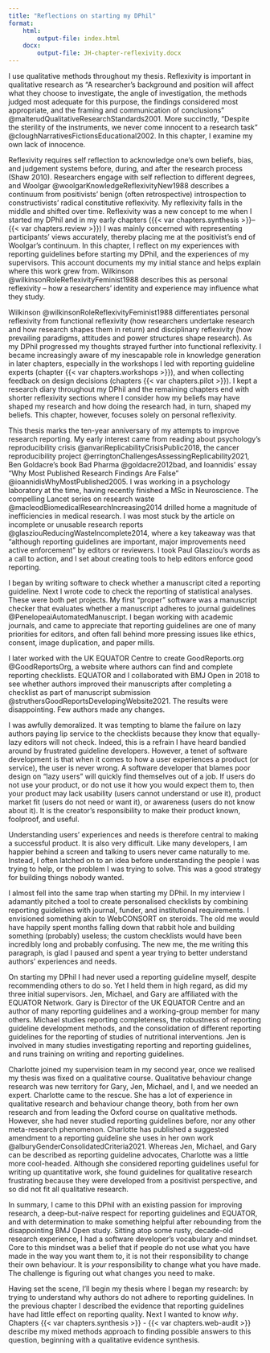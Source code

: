 ```yaml
---
title: "Reflections on starting my DPhil"
format: 
    html:
        output-file: index.html
    docx:
        output-file: JH-chapter-reflexivity.docx
---
```


I use qualitative methods throughout my thesis. Reflexivity is important in qualitative research as "A researcher's background and position will affect what they choose to investigate, the angle of investigation, the methods judged most adequate for this purpose, the findings considered most appropriate, and the framing and communication of conclusions" @malterudQualitativeResearchStandards2001. More succinctly, "Despite the sterility of the instruments, we never come innocent to a research task" @cloughNarrativesFictionsEducational2002. In this chapter, I examine my own lack of innocence. 

Reflexivity requires self reflection to acknowledge one's own beliefs, bias, and judgement systems before, during, and after the research process (Shaw 2010). Researchers engage with self reflection to different degrees, and Woolgar @woolgarKnowledgeReflexivityNew1988 describes a continuum from positivists' benign (often retrospective) introspection to constructivists' radical constitutive reflexivity. My reflexivity falls in the middle and shifted over time. Reflexivity was a new concept to me when I started my DPhil and in my early chapters ({{< var chapters.synthesis >}}–{{< var chapters.review >}}) I was mainly concerned with representing participants' views accurately, thereby placing me at the positivist's end of Woolgar's continuum. In this chapter, I reflect on my experiences with reporting guidelines before starting my DPhil, and the experiences of my supervisors. This account documents my my initial stance and helps explain where this work grew from. Wilkinson @wilkinsonRoleReflexivityFeminist1988 describes this as personal reflexivity – how a researchers' identity and experience may influence what they study.

Wilkinson @wilkinsonRoleReflexivityFeminist1988 differentiates personal reflexivity from functional reflexivity (how researchers undertake research and how research shapes them in return) and disciplinary reflexivity (how prevailing paradigms, attitudes and power structures shape research). As my DPhil progressed my thoughts strayed further into functional reflexivity. I became increasingly aware of my inescapable role in knowledge generation in later chapters, especially in the workshops I led with reporting guideline experts (chapter {{< var chapters.workshops >}}), and when collecting feedback on design decisions (chapters {{< var chapters.pilot >}}). I kept a research diary throughout my DPhil and the remaining chapters end with shorter reflexivity sections where I consider how my beliefs may have shaped my research and how doing the research had, in turn, shaped my beliefs. This chapter, however, focuses solely on personal reflexivity.

This thesis marks the ten-year anniversary of my attempts to improve research reporting. My early interest came from reading about psychology's reproducibility crisis @anvariReplicabilityCrisisPublic2018, the cancer reproducibility project @erringtonChallengesAssessingReplicability2021, Ben Goldacre's book Bad Pharma @goldacre2012bad, and Ioannidis' essay "Why Most Published Research Findings Are False" @ioannidisWhyMostPublished2005. I was working in a psychology laboratory at the time, having recently finished a MSc in Neuroscience. The compelling Lancet series on research waste @macleodBiomedicalResearchIncreasing2014 drilled home a magnitude of inefficiencies in medical research. I was most stuck by the article on incomplete or unusable research reports @glasziouReducingWasteIncomplete2014, where a key takeaway was that "although reporting guidelines are important, major improvements need active enforcement" by editors or reviewers. I took Paul Glasziou's words as a call to action, and I set about creating tools to help editors enforce good reporting. 

I began by writing software to check whether a manuscript cited a reporting guideline. Next I wrote code to check the reporting of statistical analyses. These were both pet projects. My first "proper" software was a manuscript checker that evaluates whether a manuscript adheres to journal guidelines @PenelopeaiAutomatedManuscript. I began working with academic journals, and came to appreciate that reporting guidelines are one of many priorities for editors, and often fall behind more pressing issues like ethics, consent, image duplication, and paper mills. 

I later worked with the UK EQUATOR Centre to create GoodReports.org @GoodReportsOrg, a website where authors can find and complete reporting checklists. EQUATOR and I collaborated with BMJ Open in 2018 to see whether authors improved their manuscripts after completing a checklist as part of manuscript submission @struthersGoodReportsDevelopingWebsite2021. The results were disappointing. Few authors made any changes. 

I was awfully demoralized. It was tempting to blame the failure on lazy authors paying lip service to the checklists because they know that equally-lazy editors will not check. Indeed, this is a refrain I have heard bandied around by frustrated guideline developers. However, a tenet of software development is that when it comes to how a user experiences a product (or service), the user is never wrong. A software developer that blames poor design on "lazy users" will quickly find themselves out of a job. If users do not use your product, or do not use it how you would expect them to, then your product may lack usability (users cannot understand or use it), product market fit (users do not need or want it), or awareness (users do not know about it). It is the creator's responsibility to make their product known, foolproof, and useful. 

Understanding users' experiences and needs is therefore central to making a successful product. It is also very difficult. Like many developers, I am happier behind a screen and talking to users never came naturally to me. Instead, I often latched on to an idea before understanding the people I was trying to help, or the problem I was trying to solve. This was a good strategy for building things nobody wanted.

I almost fell into the same trap when starting my DPhil. In my interview I adamantly pitched a tool to create personalised checklists by combining reporting guidelines with journal, funder, and institutional requirements. I envisioned something akin to WebCONSORT on steroids. The old me would have happily spent months falling down that rabbit hole and building something (probably) useless; the custom checklists would have been incredibly long and probably confusing. The new me, the me writing this paragraph, is glad I paused and spent a year trying to better understand authors' experiences and needs.

On starting my DPhil I had never used a reporting guideline myself, despite recommending others to do so. Yet I held them in high regard, as did my three initial supervisors. Jen, Michael, and Gary are affiliated with the EQUATOR Network. Gary is Director of the UK EQUATOR Centre and an author of many reporting guidelines and a working-group member for many others. Michael studies reporting completeness, the robustness of reporting guideline development methods, and the consolidation of different reporting guidelines for the reporting of studies of nutritional interventions. Jen is involved in many studies investigating reporting and reporting guidelines, and runs training on writing and reporting guidelines.

Charlotte joined my supervision team in my second year, once we realised my thesis was fixed on a qualitative course. Qualitative behaviour change research was new territory for Gary, Jen, Michael, and I, and we needed an expert. Charlotte came to the rescue. She has a lot of experience in qualitative research and behaviour change theory, both from her own research and from leading the Oxford course on qualitative methods. However, she had never studied reporting guidelines before, nor any other meta-research phenomenon. Charlotte has published a suggested amendment to a reporting guideline she uses in her own work @alburyGenderConsolidatedCriteria2021. Whereas Jen, Michael, and Gary can be described as reporting guideline advocates, Charlotte was a little more cool-headed. Although she considered reporting guidelines useful for writing up quantitative work, she found guidelines for qualitative research frustrating because they were developed from a positivist perspective, and so did not fit all qualitative research.

In summary, I came to this DPhil with an existing passion for improving research, a deep-but-naïve respect for reporting guidelines and EQUATOR, and with determination to make something helpful after rebounding from the disappointing BMJ Open study. Sitting atop some rusty, decade-old research experience, I had a software developer's vocabulary and mindset. Core to this mindset was a belief that if people do not use what you have made in the way you want them to, it is not their responsibility to change their own behaviour. It is _your_ responsibility to change what you have made. The challenge is figuring out what changes you need to make. 

Having set the scene, I'll begin my thesis where I began my research: by trying to understand why authors do not adhere to reporting guidelines. In the previous chapter I described the evidence that reporting guidelines have had little effect on reporting quality. Next I wanted to know _why_. Chapters {{< var chapters.synthesis >}} - {{< var chapters.web-audit >}} describe my mixed methods approach to finding possible answers to this question, beginning with a qualitative evidence synthesis.